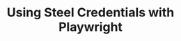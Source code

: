 ---
id: "steel-credentials-starter"
title: "Using Steel Credentials with Playwright"
accentColor: "yellow"
category: "BROWSER_AUTOMATION"
stack: "nodejs"
description: "A starter project demonstrating how to use the Steel Credentials API with Playwright in Node.js & TypeScript for automated logins."
flags: ["CLI", "PLAYGROUND"]
directory: "examples/steel-credentials-starter"
--- 